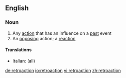 ==English==

===Noun===
{{en-noun}}

# Any [[action]] that has an influence on a [[past]] event
# An [[opposing]] action; a [[reaction]]

====Translations====
{{top}}
*Italian: {{t-|it|retroazione|f}} (all)
{{mid}}

{{bottom}}

[[de:retroaction]]
[[io:retroaction]]
[[vi:retroaction]]
[[zh:retroaction]]